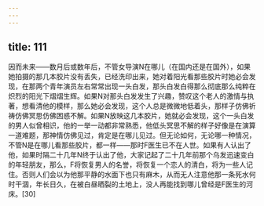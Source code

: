 ```yaml
---
---
---
```

title: 111
---



因而未来——数月后或数年后，不管女导演N在哪儿（在国内还是在国外），如果她拍摄的那几本胶片没有丢失，已经洗印出来，她对着阳光看那些胶片时她必会发现，在那两个青年演员左右常常出现一头白发，那头白发白得那么彻底那么纯粹在炽烈的阳光下熠熠生辉。如果N对那头白发发生了兴趣，赞叹这个老人的激情与执著，想看清他的模样，那么她必会发现，这个人总是微微地低着头，那样子仿佛祈祷仿佛冥思仿佛困惑不解。如果N放映这几本胶片，她就必会发现，这个一头白发的男人似曾相识，他的一举一动都非常熟悉，他低头冥思不解的样子好像是在演算一道难题，那神情仿佛见过，肯定是在哪儿见过。但无论如何，无论哪一种情况，不管N是在哪儿看那些胶片，都一样——那时F医生已不在人世。如果有人认出了他，如果时隔二十几年N终于认出了他，大家记起了二十几年前那个乌发迅速变白的年轻朋友，那么，F将恢复男人的名誉，将恢复一个恋人的清白，将为一些人记住。否则人们会以为他那平静的水面下也只有麻木，从而无人注意他那一条死水何时干涸，年长日久，在被白昼晒裂的土地上，没人再能找到哪儿曾经是F医生的河床。[30]